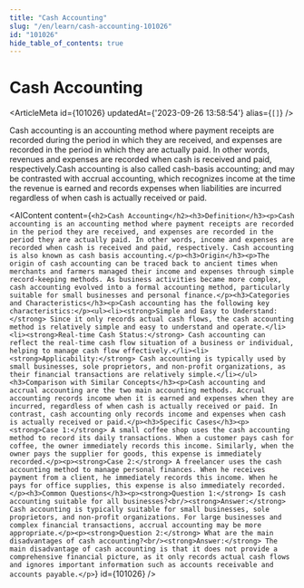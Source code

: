 ```yaml
---
title: "Cash Accounting"
slug: "/en/learn/cash-accounting-101026"
id: "101026"
hide_table_of_contents: true
---
```



# Cash Accounting

<ArticleMeta id={101026} updatedAt={'2023-09-26 13:58:54'} alias={`[]`} />
<div className='border-solid border-b border-t-0 my-4 border-[var(--ifm-color-gray-300)]' />

Cash accounting is an accounting method where payment receipts are recorded during the period in which they are received, and expenses are recorded in the period in which they are actually paid. In other words, revenues and expenses are recorded when cash is received and paid, respectively.Cash accounting is also called cash-basis accounting; and may be contrasted with accrual accounting, which recognizes income at the time the revenue is earned and records expenses when liabilities are incurred regardless of when cash is actually received or paid.

<AIContent content={`<h2>Cash Accounting</h2><h3>Definition</h3><p>Cash accounting is an accounting method where payment receipts are recorded in the period they are received, and expenses are recorded in the period they are actually paid. In other words, income and expenses are recorded when cash is received and paid, respectively. Cash accounting is also known as cash basis accounting.</p><h3>Origin</h3><p>The origin of cash accounting can be traced back to ancient times when merchants and farmers managed their income and expenses through simple record-keeping methods. As business activities became more complex, cash accounting evolved into a formal accounting method, particularly suitable for small businesses and personal finance.</p><h3>Categories and Characteristics</h3><p>Cash accounting has the following key characteristics:</p><ul><li><strong>Simple and Easy to Understand:</strong> Since it only records actual cash flows, the cash accounting method is relatively simple and easy to understand and operate.</li><li><strong>Real-time Cash Status:</strong> Cash accounting can reflect the real-time cash flow situation of a business or individual, helping to manage cash flow effectively.</li><li><strong>Applicability:</strong> Cash accounting is typically used by small businesses, sole proprietors, and non-profit organizations, as their financial transactions are relatively simple.</li></ul><h3>Comparison with Similar Concepts</h3><p>Cash accounting and accrual accounting are the two main accounting methods. Accrual accounting records income when it is earned and expenses when they are incurred, regardless of when cash is actually received or paid. In contrast, cash accounting only records income and expenses when cash is actually received or paid.</p><h3>Specific Cases</h3><p><strong>Case 1:</strong> A small coffee shop uses the cash accounting method to record its daily transactions. When a customer pays cash for coffee, the owner immediately records this income. Similarly, when the owner pays the supplier for goods, this expense is immediately recorded.</p><p><strong>Case 2:</strong> A freelancer uses the cash accounting method to manage personal finances. When he receives payment from a client, he immediately records this income. When he pays for office supplies, this expense is also immediately recorded.</p><h3>Common Questions</h3><p><strong>Question 1:</strong> Is cash accounting suitable for all businesses?<br/><strong>Answer:</strong> Cash accounting is typically suitable for small businesses, sole proprietors, and non-profit organizations. For large businesses and complex financial transactions, accrual accounting may be more appropriate.</p><p><strong>Question 2:</strong> What are the main disadvantages of cash accounting?<br/><strong>Answer:</strong> The main disadvantage of cash accounting is that it does not provide a comprehensive financial picture, as it only records actual cash flows and ignores important information such as accounts receivable and accounts payable.</p>`} id={101026} />
